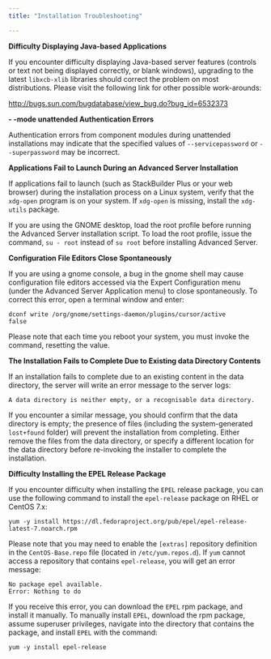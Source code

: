 ```yaml
---
title: "Installation Troubleshooting"

---
```


<div id="installing_troubleshooting" class="registered_link"></div>

**Difficulty Displaying Java-based Applications**

If you encounter difficulty displaying Java-based server features (controls or text not being displayed correctly, or blank windows), upgrading to the latest `libxcb-xlib` libraries should correct the problem on most distributions. Please visit the following link for other possible work-arounds:

<http://bugs.sun.com/bugdatabase/view_bug.do?bug_id=6532373>

**- -mode unattended Authentication Errors**

Authentication errors from component modules during unattended installations may indicate that the specified values of `--servicepassword` or `--superpassword` may be incorrect.

**Applications Fail to Launch During an Advanced Server Installation**

If applications fail to launch (such as StackBuilder Plus or your web browser) during the installation process on a Linux system, verify that the `xdg-open` program is on your system. If `xdg-open` is missing, install the `xdg-utils` package.

If you are using the GNOME desktop, load the root profile before running the Advanced Server installation script. To load the root profile, issue the command, `su - root` instead of `su root` before installing Advanced Server.

**Configuration File Editors Close Spontaneously**

If you are using a gnome console, a bug in the gnome shell may cause configuration file editors accessed via the Expert Configuration menu (under the Advanced Server Application menu) to close spontaneously. To correct this error, open a terminal window and enter:

```text
dconf write /org/gnome/settings-daemon/plugins/cursor/active
false
```

Please note that each time you reboot your system, you must invoke the command, resetting the value. 

**The Installation Fails to Complete Due to Existing data Directory Contents**

If an installation fails to complete due to an existing content in the data directory, the server will write an error message to the server logs:

`A data directory is neither empty, or a recognisable data directory.`

If you encounter a similar message, you should confirm that the data directory is empty; the presence of files (including the system-generated `lost+found` folder) will prevent the installation from completing. Either remove the files from the data directory, or specify a different location for the data directory before re-invoking the installer to complete the installation.

**Difficulty Installing the EPEL Release Package**

If you encounter difficulty when installing the `EPEL` release package, you can use the following command to install the `epel-release` package on RHEL or CentOS 7.x:

```text
yum -y install https://dl.fedoraproject.org/pub/epel/epel-release-latest-7.noarch.rpm
```

Please note that you may need to enable the `[extras]` repository definition in the `CentOS-Base.repo` file (located in `/etc/yum.repos.d`). If `yum` cannot access a repository that contains `epel-release`, you will get an error message:

```text
No package epel available.
Error: Nothing to do
```

If you receive this error, you can download the `EPEL` rpm package, and install it manually. To manually install `EPEL`, download the rpm package, assume superuser privileges, navigate into the directory that contains the package, and install `EPEL` with the command:

```text
yum -y install epel-release
```
